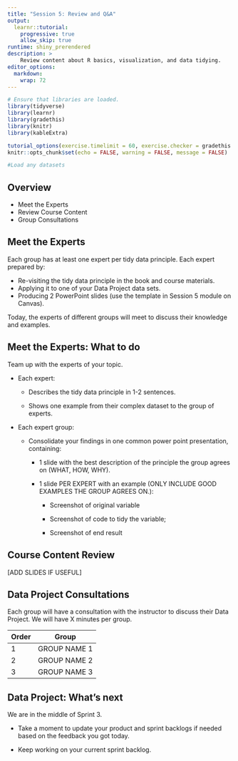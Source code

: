 ```yaml
---
title: "Session 5: Review and Q&A"
output: 
  learnr::tutorial:
    progressive: true
    allow_skip: true
runtime: shiny_prerendered
description: >
    Review content about R basics, visualization, and data tidying.
editor_options: 
  markdown: 
    wrap: 72
---
```


```r
# Ensure that libraries are loaded.
library(tidyverse)
library(learnr)
library(gradethis)
library(knitr)
library(kableExtra)

tutorial_options(exercise.timelimit = 60, exercise.checker = gradethis::grade_learnr)
knitr::opts_chunk$set(echo = FALSE, warning = FALSE, message = FALSE)
```

```r
#Load any datasets
```

<!-- Define programming tip style -->

```{=html}
<style>
.tip {
  background-color: #f5f5f5;
}
</style>
```
<!-- Define question style -->

```{=html}
<style>
.question {
  color: #5A9DDB;
}
</style>
```
<!-- Define emphasis style -->

```{=html}
<style>
.emphasis {
  color: #e8301b;
}
</style>
```
## Overview

-   Meet the Experts
-   Review Course Content
-   Group Consultations

## Meet the Experts

Each group has at least one expert per tidy data principle. Each expert
prepared by:

-   Re-visiting the tidy data principle in the book and course
    materials.
-   Applying it to one of your Data Project data sets.
-   Producing 2 PowerPoint slides (use the template in Session 5 module
    on Canvas).

Today, the experts of different groups will meet to discuss their
knowledge and examples.

## Meet the Experts: What to do

Team up with the experts of your topic.

-   Each expert:

    -   Describes the tidy data principle in 1-2 sentences.

    -   Shows one example from their complex dataset to the group of
        experts.

-   Each expert group:

    -   Consolidate your findings in one common power point
        presentation, containing:

        -   1 slide with the best description of the principle the group
            agrees on (WHAT, HOW, WHY).

        -   1 slide PER EXPERT with an example (ONLY INCLUDE GOOD
            EXAMPLES THE GROUP AGREES ON.):

            -   Screenshot of original variable

            -   Screenshot of code to tidy the variable;

            -   Screenshot of end result

## Course Content Review

[ADD SLIDES IF USEFUL]

## Data Project Consultations

Each group will have a consultation with the instructor to discuss their
Data Project. We will have X minutes per group.

| Order | Group        |
|-------|--------------|
| 1     | GROUP NAME 1 |
| 2     | GROUP NAME 2 |
| 3     | GROUP NAME 3 |

## Data Project: What's next

We are in the middle of Sprint 3.

-   Take a moment to update your product and sprint backlogs if needed
    based on the feedback you got today.

-   Keep working on your current sprint backlog.
